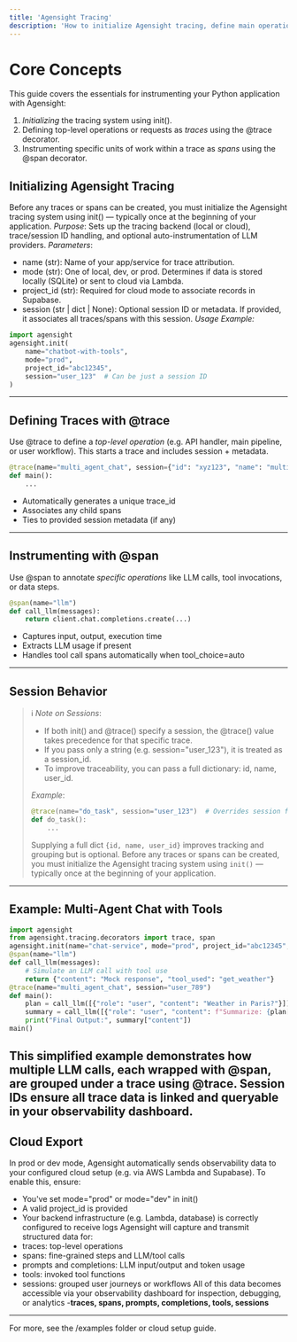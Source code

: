 ```yaml
---
title: 'Agensight Tracing'
description: 'How to initialize Agensight tracing, define main operations with @trace, and add granular details with @span.'
---
```

# Core Concepts
This guide covers the essentials for instrumenting your Python application with Agensight:
1. _Initializing_ the tracing system using init().
2. Defining top-level operations or requests as _traces_ using the @trace decorator.
3. Instrumenting specific units of work within a trace as _spans_ using the @span decorator.
## Initializing Agensight Tracing
Before any traces or spans can be created, you must initialize the Agensight tracing system using init() — typically once at the beginning of your application.
_Purpose_:
Sets up the tracing backend (local or cloud), trace/session ID handling, and optional auto-instrumentation of LLM providers.
_Parameters_:
- name (str): Name of your app/service for trace attribution.
- mode (str): One of local, dev, or prod. Determines if data is stored locally (SQLite) or sent to cloud via Lambda.
- project_id (str): Required for cloud mode to associate records in Supabase.
- session (str | dict | None): Optional session ID or metadata. If provided, it associates all traces/spans with this session.
_Usage Example:_
```python
import agensight
agensight.init(
    name="chatbot-with-tools",
    mode="prod",
    project_id="abc12345",
    session="user_123"  # Can be just a session ID
)
```
---
## Defining Traces with @trace
Use @trace to define a _top-level operation_ (e.g. API handler, main pipeline, or user workflow). This starts a trace and includes session \+ metadata.
```python
@trace(name="multi_agent_chat", session={"id": "xyz123", "name": "multi agent chat", "user_id": "123"})
def main():
    ...
```
- Automatically generates a unique trace_id
- Associates any child spans
- Ties to provided session metadata (if any)
---
## Instrumenting with @span
Use @span to annotate _specific operations_ like LLM calls, tool invocations, or data steps.
```python
@span(name="llm")
def call_llm(messages):
    return client.chat.completions.create(...)
```
- Captures input, output, execution time
- Extracts LLM usage if present
- Handles tool call spans automatically when tool_choice=auto
---
## Session Behavior
> :information_source: _Note on Sessions_:
>
> - If both init() and @trace() specify a session, the @trace() value takes precedence for that specific trace.
> - If you pass only a string (e.g. session="user_123"), it is treated as a session_id.
> - To improve traceability, you can pass a full dictionary: id, name, user_id.
>
> _Example_:
>
> ```python
> @trace(name="do_task", session="user_123")  # Overrides session from init()
> def do_task():
>     ...
> ```
>
> Supplying a full dict `{id, name, user_id}` improves tracking and grouping but is optional.
Before any traces or spans can be created, you must initialize the Agensight tracing system using `init()` — typically once at the beginning of your application.
---
## Example: Multi-Agent Chat with Tools
```python
import agensight
from agensight.tracing.decorators import trace, span
agensight.init(name="chat-service", mode="prod", project_id="abc12345", session="user_456")
@span(name="llm")
def call_llm(messages):
    # Simulate an LLM call with tool use
    return {"content": "Mock response", "tool_used": "get_weather"}
@trace(name="multi_agent_chat", session="user_789")
def main():
    plan = call_llm([{"role": "user", "content": "Weather in Paris?"}])
    summary = call_llm([{"role": "user", "content": f"Summarize: {plan['content']}"}])
    print("Final Output:", summary["content"])
main()
```
This simplified example demonstrates how multiple LLM calls, each wrapped with @span, are grouped under a trace using @trace. Session IDs ensure all trace data is linked and queryable in your observability dashboard.
---
## Cloud Export
In prod or dev mode, Agensight automatically sends observability data to your configured cloud setup (e.g. via AWS Lambda and Supabase).
To enable this, ensure:
- You've set mode="prod" or mode="dev" in init()
- A valid project_id is provided
- Your backend infrastructure (e.g. Lambda, database) is correctly configured to receive logs
Agensight will capture and transmit structured data for:
- traces: top-level operations
- spans: fine-grained steps and LLM/tool calls
- prompts and completions: LLM input/output and token usage
- tools: invoked tool functions
- sessions: grouped user journeys or workflows
All of this data becomes accessible via your observability dashboard for inspection, debugging, or analytics -**traces, spans, prompts, completions, tools, sessions**
---
For more, see the /examples folder or cloud setup guide.